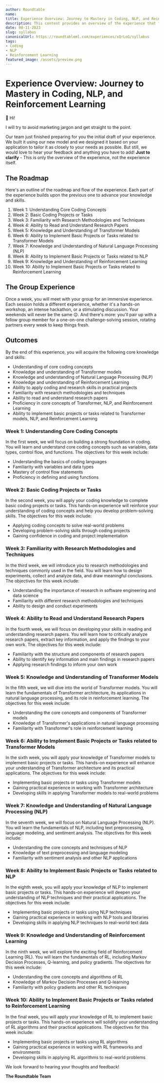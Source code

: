 ```yaml
---
author: Roundtable
name: 
title: Experience Overview: Journey to Mastery in Coding, NLP, and Reinforcement Learning
description: This content provides an overview of the experience that focuses on building knowledge and skills in coding, natural language processing (NLP), and reinforcement learning. It includes a roadmap, group experience, and outcomes. 
date: 08-11-2023
slug: syllabus
canonicalUrl: https://roundtableml.com/experiences/xQrLoG/syllabus
tags:
- Coding
- NLP
- Reinforcement Learning
featured_image: /assets/preview.png
---
```


# Experience Overview: Journey to Mastery in Coding, NLP, and Reinforcement Learning

👋 Hi! 

I will try to avoid marketing jargon and get straight to the point.

Our team just finished preparing for you the initial draft of your experience. We built it using our new model and we designed it based on your application to tailor it as closely to your needs as possible. But still, we would love to hear your feedback and anything you have to add! **Just to clarify** - This is only the overview of the experience, not the experience itself.

## The Roadmap
Here's an outline of the roadmap and flow of the experience. Each part of the experience builds upon the previous one to advance your knowledge and skills.

1. Week 1: Understanding Core Coding Concepts
2. Week 2: Basic Coding Projects or Tasks
3. Week 3: Familiarity with Research Methodologies and Techniques
4. Week 4: Ability to Read and Understand Research Papers
5. Week 5: Knowledge and Understanding of Transformer Models
6. Week 6: Ability to Implement Basic Projects or Tasks related to Transformer Models
7. Week 7: Knowledge and Understanding of Natural Language Processing (NLP)
8. Week 8: Ability to Implement Basic Projects or Tasks related to NLP
9. Week 9: Knowledge and Understanding of Reinforcement Learning
10. Week 10: Ability to Implement Basic Projects or Tasks related to Reinforcement Learning

## The Group Experience
Once a week, you will meet with your group for an immersive experience. Each session holds a different experience, whether it's a hands-on workshop, an intense hackathon, or a stimulating discussion. Your weekends will never be the same 😉. And there's more: you'll pair up with a fellow group member for a one-on-one challenge-solving session, rotating partners every week to keep things fresh.

## Outcomes
By the end of this experience, you will acquire the following core knowledge and skills:

- Understanding of core coding concepts
- Knowledge and understanding of Transformer models
- Knowledge and understanding of Natural Language Processing (NLP)
- Knowledge and understanding of Reinforcement Learning
- Ability to apply coding and research skills in practical projects
- Familiarity with research methodologies and techniques
- Ability to read and understand research papers
- Proficiency in core concepts of Transformer, NLP, and Reinforcement Learning
- Ability to implement basic projects or tasks related to Transformer models, NLP, and Reinforcement Learning

### Week 1: Understanding Core Coding Concepts
In the first week, we will focus on building a strong foundation in coding. You will learn and understand core coding concepts such as variables, data types, control flow, and functions. The objectives for this week include:

- Understanding the basics of coding languages
- Familiarity with variables and data types
- Mastery of control flow statements
- Proficiency in defining and using functions

### Week 2: Basic Coding Projects or Tasks
In the second week, you will apply your coding knowledge to complete basic coding projects or tasks. This hands-on experience will reinforce your understanding of coding concepts and help you develop problem-solving skills. The objectives for this week include:

- Applying coding concepts to solve real-world problems
- Developing problem-solving skills through coding projects
- Gaining confidence in coding and project implementation

### Week 3: Familiarity with Research Methodologies and Techniques
In the third week, we will introduce you to research methodologies and techniques commonly used in the field. You will learn how to design experiments, collect and analyze data, and draw meaningful conclusions. The objectives for this week include:

- Understanding the importance of research in software engineering and data science
- Familiarity with different research methodologies and techniques
- Ability to design and conduct experiments

### Week 4: Ability to Read and Understand Research Papers
In the fourth week, we will focus on developing your skills in reading and understanding research papers. You will learn how to critically analyze research papers, extract key information, and apply the findings to your own work. The objectives for this week include:

- Familiarity with the structure and components of research papers
- Ability to identify key information and main findings in research papers
- Applying research findings to inform your own work

### Week 5: Knowledge and Understanding of Transformer Models
In the fifth week, we will dive into the world of Transformer models. You will learn the fundamentals of Transformer architecture, its applications in natural language processing, and its role in reinforcement learning. The objectives for this week include:

- Understanding the core concepts and components of Transformer models
- Knowledge of Transformer's applications in natural language processing
- Familiarity with Transformer's role in reinforcement learning

### Week 6: Ability to Implement Basic Projects or Tasks related to Transformer Models
In the sixth week, you will apply your knowledge of Transformer models to implement basic projects or tasks. This hands-on experience will enhance your understanding of Transformer architecture and its practical applications. The objectives for this week include:

- Implementing basic projects or tasks using Transformer models
- Gaining practical experience in working with Transformer architecture
- Developing skills in applying Transformer models to real-world problems

### Week 7: Knowledge and Understanding of Natural Language Processing (NLP)
In the seventh week, we will focus on Natural Language Processing (NLP). You will learn the fundamentals of NLP, including text preprocessing, language modeling, and sentiment analysis. The objectives for this week include:

- Understanding the core concepts and techniques of NLP
- Knowledge of text preprocessing and language modeling
- Familiarity with sentiment analysis and other NLP applications

### Week 8: Ability to Implement Basic Projects or Tasks related to NLP
In the eighth week, you will apply your knowledge of NLP to implement basic projects or tasks. This hands-on experience will deepen your understanding of NLP techniques and their practical applications. The objectives for this week include:

- Implementing basic projects or tasks using NLP techniques
- Gaining practical experience in working with NLP tools and libraries
- Developing skills in applying NLP techniques to real-world text data

### Week 9: Knowledge and Understanding of Reinforcement Learning
In the ninth week, we will explore the exciting field of Reinforcement Learning (RL). You will learn the fundamentals of RL, including Markov Decision Processes, Q-learning, and policy gradients. The objectives for this week include:

- Understanding the core concepts and algorithms of RL
- Knowledge of Markov Decision Processes and Q-learning
- Familiarity with policy gradients and other RL techniques

### Week 10: Ability to Implement Basic Projects or Tasks related to Reinforcement Learning
In the final week, you will apply your knowledge of RL to implement basic projects or tasks. This hands-on experience will solidify your understanding of RL algorithms and their practical applications. The objectives for this week include:

- Implementing basic projects or tasks using RL algorithms
- Gaining practical experience in working with RL frameworks and environments
- Developing skills in applying RL algorithms to real-world problems

We look forward to hearing your thoughts and feedback!

**The Roundtable Team**